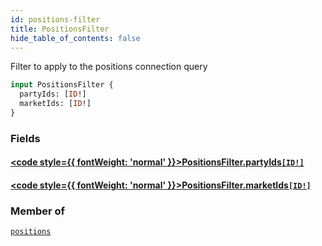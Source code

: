 ```yaml
---
id: positions-filter
title: PositionsFilter
hide_table_of_contents: false
---
```








Filter to apply to the positions connection query

```graphql
input PositionsFilter {
  partyIds: [ID!]
  marketIds: [ID!]
}
```


### Fields

#### [<code style={{ fontWeight: 'normal' }}>PositionsFilter.<b>partyIds</b></code>](#)<Bullet />[`[ID!]`](/mainnet/api/graphql/scalars/id) <Badge class="secondary" text="list"/> <Badge class="secondary" text="scalar"/>
> 
> 

#### [<code style={{ fontWeight: 'normal' }}>PositionsFilter.<b>marketIds</b></code>](#)<Bullet />[`[ID!]`](/mainnet/api/graphql/scalars/id) <Badge class="secondary" text="list"/> <Badge class="secondary" text="scalar"/>
> 
> 



### Member of

[`positions`](/mainnet/api/graphql/queries/positions)  <Badge class="secondary" text="query"/>



